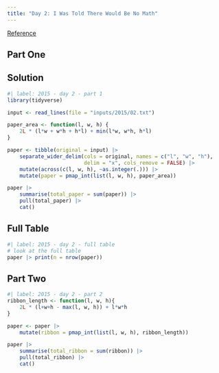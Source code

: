 ```yaml
---
title: "Day 2: I Was Told There Would Be No Math"
---
```


[Reference](https://adventofcode.com/2015/day/2)

## Part One

::: {.panel-tabset}

## Solution

```r
#| label: 2015 - day 2 - part 1
library(tidyverse)

input <- read_lines(file = "inputs/2015/02.txt")

paper_area <- function(l, w, h) {
    2L * (l*w + w*h + h*l) + min(l*w, w*h, h*l)
}

paper <- tibble(original = input) |> 
    separate_wider_delim(cols = original, names = c("l", "w", "h"),
                         delim = "x", cols_remove = FALSE) |> 
    mutate(across(c(l, w, h), ~as.integer(.))) |> 
    mutate(paper = pmap_int(list(l, w, h), paper_area))

paper |> 
    summarise(total_paper = sum(paper)) |> 
    pull(total_paper) |> 
    cat()
```

## Full Table

```r
#| label: 2015 - day 2 - full table
# look at the full table
paper |> print(n = nrow(paper))
```

:::

## Part Two

```r
#| label: 2015 - day 2 - part 2
ribbon_length <- function(l, w, h){
    2L * (l+w+h - max(l, w, h)) + l*w*h
}

paper <- paper |>
    mutate(ribbon = pmap_int(list(l, w, h), ribbon_length))

paper |> 
    summarise(total_ribbon = sum(ribbon)) |> 
    pull(total_ribbon) |> 
    cat()
```
